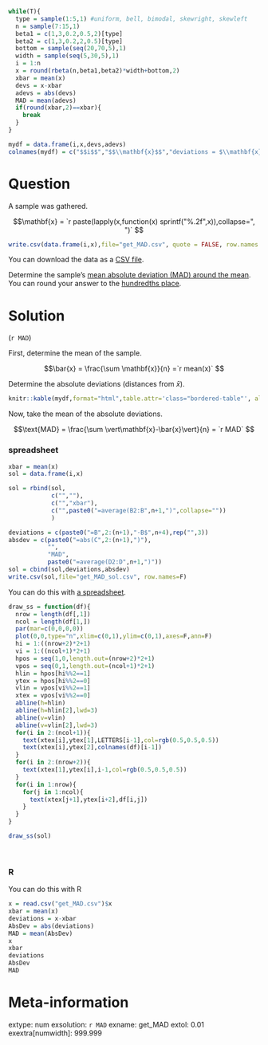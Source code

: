 ```r
while(T){
  type = sample(1:5,1) #uniform, bell, bimodal, skewright, skewleft
  n = sample(7:15,1)
  beta1 = c(1,3,0.2,0.5,2)[type]
  beta2 = c(1,3,0.2,2,0.5)[type]
  bottom = sample(seq(20,70,5),1)
  width = sample(seq(5,30,5),1)
  i = 1:n
  x = round(rbeta(n,beta1,beta2)*width+bottom,2)
  xbar = mean(x)
  devs = x-xbar
  adevs = abs(devs)
  MAD = mean(adevs)
  if(round(xbar,2)==xbar){
    break
  }
}

mydf = data.frame(i,x,devs,adevs)
colnames(mydf) = c("$$i$$","$$\\mathbf{x}$$","deviations = $\\mathbf{x}-\\bar{x}$","AbsDev = $\\vert\\mathbf{x}-\\bar{x}\\vert$")
```


Question
========

A sample was gathered. 

$$\mathbf{x} = `r paste(lapply(x,function(x) sprintf("%.2f",x)),collapse=", ")` $$


```r
write.csv(data.frame(i,x),file="get_MAD.csv", quote = FALSE, row.names = FALSE)
```

You can download the data as a [CSV file](get_MAD.csv).

Determine the sample's [mean absolute deviation (MAD) around the mean](https://en.wikipedia.org/wiki/Average_absolute_deviation#Mean_absolute_deviation_around_a_central_point){target="blank"}.  You can round your answer to the [hundredths place](https://en.wikipedia.org/wiki/Orders_of_magnitude_(numbers)#10%E2%88%922){target="blank"}.


Solution
========

(`r MAD`)

First, determine the mean of the sample.

$$\bar{x} = \frac{\sum \mathbf{x}}{n} =`r mean(x)` $$

Determine the absolute deviations (distances from $\bar{x}$).

<style type="text/css" rel="stylesheet">
.bordered-table {
    border-collapse: collapse;
    border-spacing: 0;
    border:2px solid #000000;
}
.bordered-table th {
    border:2px solid #000000;
    padding: 4px;
}
.bordered-table td{
    border:2px solid #000000;
    padding: 4px;
}
</style>


```r
knitr::kable(mydf,format="html",table.attr='class="bordered-table"', align = "cccc",row.names=F)
```


Now, take the mean of the absolute deviations.

$$\text{MAD} = \frac{\sum \vert\mathbf{x}-\bar{x}\vert}{n} = `r MAD` $$

### spreadsheet

```r
xbar = mean(x)
sol = data.frame(i,x)

sol = rbind(sol,
            c("",""),
            c("","xbar"),
            c("",paste0("=average(B2:B",n+1,")",collapse=""))
            )

deviations = c(paste0("=B",2:(n+1),"-B$",n+4),rep("",3))
absdev = c(paste0("=abs(C",2:(n+1),")"),
           "",
           "MAD",
           paste0("=average(D2:D",n+1,")"))
sol = cbind(sol,deviations,absdev)
write.csv(sol,file="get_MAD_sol.csv", row.names=F)

```

You can do this with [a spreadsheet](get_MAD_sol.csv).

```r
draw_ss = function(df){
  nrow = length(df[,1])
  ncol = length(df[1,])
  par(mar=c(0,0,0,0))
  plot(0,0,type="n",xlim=c(0,1),ylim=c(0,1),axes=F,ann=F)
  hi = 1:((nrow+2)*2+1)
  vi = 1:((ncol+1)*2+1)
  hpos = seq(1,0,length.out=(nrow+2)*2+1)
  vpos = seq(0,1,length.out=(ncol+1)*2+1)
  hlin = hpos[hi%%2==1]
  ytex = hpos[hi%%2==0]
  vlin = vpos[vi%%2==1]
  xtex = vpos[vi%%2==0]
  abline(h=hlin)
  abline(h=hlin[2],lwd=3)
  abline(v=vlin)
  abline(v=vlin[2],lwd=3)
  for(i in 2:(ncol+1)){
    text(xtex[i],ytex[1],LETTERS[i-1],col=rgb(0.5,0.5,0.5))
    text(xtex[i],ytex[2],colnames(df)[i-1])
  }    
  for(i in 2:(nrow+2)){
    text(xtex[1],ytex[i],i-1,col=rgb(0.5,0.5,0.5))
  }
  for(i in 1:nrow){
    for(j in 1:ncol){
      text(xtex[j+1],ytex[i+2],df[i,j])
    }
  }
}

draw_ss(sol)
```
\


### R

You can do this with R

```r
x = read.csv("get_MAD.csv")$x
xbar = mean(x)
deviations = x-xbar
AbsDev = abs(deviations)
MAD = mean(AbsDev)
x
xbar
deviations
AbsDev
MAD
```


Meta-information
================
extype: num
exsolution: `r MAD`
exname: get_MAD
extol: 0.01
exextra[numwidth]: 999.999